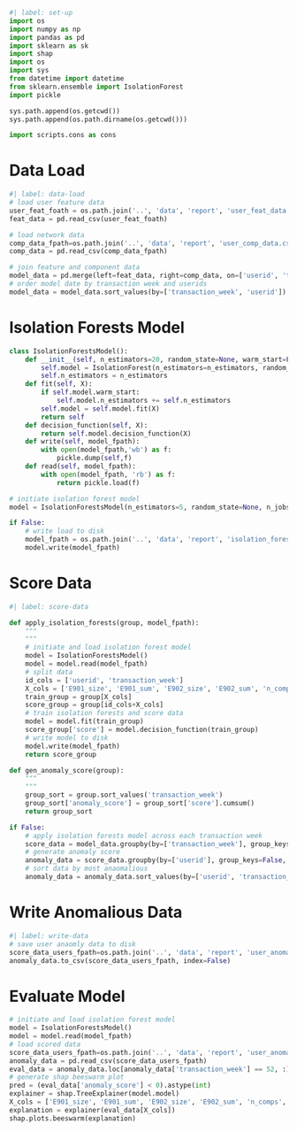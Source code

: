 
```python
#| label: set-up
import os
import numpy as np
import pandas as pd
import sklearn as sk
import shap
import os
import sys
from datetime import datetime
from sklearn.ensemble import IsolationForest
import pickle

sys.path.append(os.getcwd())
sys.path.append(os.path.dirname(os.getcwd()))

import scripts.cons as cons
```

# Data Load

```python
#| label: data-load
# load user feature data
user_feat_foath = os.path.join('..', 'data', 'report', 'user_feat_data.csv')
feat_data = pd.read_csv(user_feat_foath)

# load network data
comp_data_fpath=os.path.join('..', 'data', 'report', 'user_comp_data.csv')
comp_data = pd.read_csv(comp_data_fpath)

# join feature and component data
model_data = pd.merge(left=feat_data, right=comp_data, on=['userid', 'transaction_week'], how='left').fillna(0)
# order model date by transaction week and userids
model_data = model_data.sort_values(by=['transaction_week', 'userid']).reset_index(drop=True)
```

# Isolation Forests Model

```python

class IsolationForestsModel():
    def __init__(self, n_estimators=20, random_state=None, warm_start=False, n_jobs=None):
        self.model = IsolationForest(n_estimators=n_estimators, random_state=random_state, warm_start=warm_start)
        self.n_estimators = n_estimators
    def fit(self, X):
        if self.model.warm_start:
            self.model.n_estimators += self.n_estimators
        self.model = self.model.fit(X)
        return self
    def decision_function(self, X):
        return self.model.decision_function(X)
    def write(self, model_fpath):
        with open(model_fpath,'wb') as f:
            pickle.dump(self,f)
    def read(self, model_fpath):
        with open(model_fpath, 'rb') as f:
            return pickle.load(f)

# initiate isolation forest model
model = IsolationForestsModel(n_estimators=5, random_state=None, n_jobs=2, warm_start=True)

if False:
    # write load to disk
    model_fpath = os.path.join('..', 'data', 'report', 'isolation_forests_model.pickle')
    model.write(model_fpath)
```

# Score Data

```python
#| label: score-data

def apply_isolation_forests(group, model_fpath):
    """
    """
    # initiate and load isolation forest model
    model = IsolationForestsModel()
    model = model.read(model_fpath)
    # split data
    id_cols = ['userid', 'transaction_week']
    X_cols = ['E901_size', 'E901_sum', 'E902_size', 'E902_sum', 'n_comps', 'total_comp_size']
    train_group = group[X_cols]
    score_group = group[id_cols+X_cols]
    # train isolation forests and score data
    model = model.fit(train_group)
    score_group['score'] = model.decision_function(train_group)
    # write model to disk
    model.write(model_fpath)
    return score_group

def gen_anomaly_score(group):
    """
    """
    group_sort = group.sort_values('transaction_week')
    group_sort['anomaly_score'] = group_sort['score'].cumsum()
    return group_sort

if False:
    # apply isolation forests model across each transaction week
    score_data = model_data.groupby(by=['transaction_week'], group_keys=False, as_index=False).apply(lambda group: apply_isolation_forests(group, model_fpath=model_fpath))
    # generate anomaly score
    anomaly_data = score_data.groupby(by=['userid'], group_keys=False, as_index=False).apply(lambda group: gen_anomaly_score(group))
    # sort data by most anaomalious
    anomaly_data = anomaly_data.sort_values(by=['userid', 'transaction_week']).reset_index(drop=True)
```

# Write Anomalious Data

```python
#| label: write-data
# save user anaomly data to disk
score_data_users_fpath=os.path.join('..', 'data', 'report', 'user_anomaly_data.csv')
anomaly_data.to_csv(score_data_users_fpath, index=False)
```

# Evaluate Model

```python
# initiate and load isolation forest model
model = IsolationForestsModel()
model = model.read(model_fpath)
# load scored data
score_data_users_fpath=os.path.join('..', 'data', 'report', 'user_anomaly_data.csv')
anomaly_data = pd.read_csv(score_data_users_fpath)
eval_data = anomaly_data.loc[anomaly_data['transaction_week'] == 52, :].copy()
# generate shap beeswarm plot
pred = (eval_data['anomaly_score'] < 0).astype(int)
explainer = shap.TreeExplainer(model.model)
X_cols = ['E901_size', 'E901_sum', 'E902_size', 'E902_sum', 'n_comps', 'total_comp_size']
explanation = explainer(eval_data[X_cols])
shap.plots.beeswarm(explanation)
```
